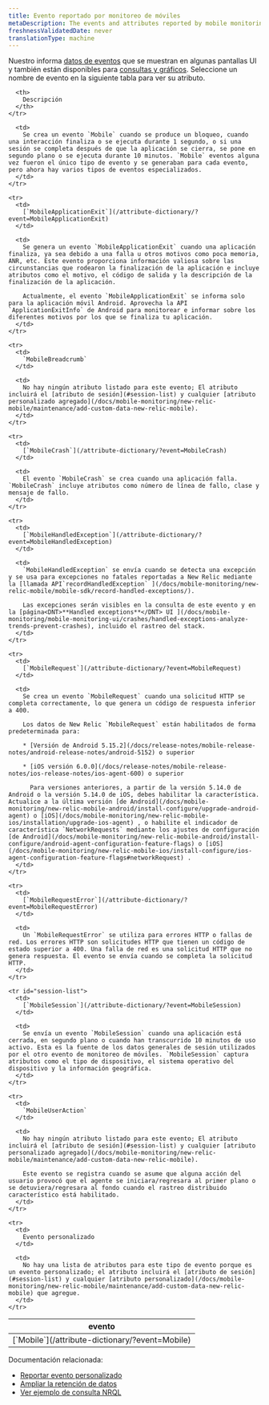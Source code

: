 ```yaml
---
title: Evento reportado por monitoreo de móviles
metaDescription: The events and attributes reported by mobile monitoring in New Relic.
freshnessValidatedDate: never
translationType: machine
---
```


Nuestro [<InlinePopover type="mobile" />](/docs/mobile-monitoring/new-relic-mobile/getting-started/introduction-new-relic-mobile)informa [datos de eventos](/docs/using-new-relic/data/understand-data/new-relic-data-types#event-data) que se muestran en algunas pantallas UI y también están disponibles para [consultas y gráficos](/docs/using-new-relic/data/understand-data/query-new-relic-data). Seleccione un nombre de evento en la siguiente tabla para ver su atributo.

<table>
  <thead>
    <tr>
      <th style={{ width: "250px" }}>
        evento
      </th>

      <th>
        Descripción
      </th>
    </tr>
  </thead>

  <tbody>
    <tr>
      <td>
        [`Mobile`](/attribute-dictionary/?event=Mobile)
      </td>

      <td>
        Se crea un evento `Mobile` cuando se produce un bloqueo, cuando una interacción finaliza o se ejecuta durante 1 segundo, o si una sesión se completa después de que la aplicación se cierra, se pone en segundo plano o se ejecuta durante 10 minutos. `Mobile` eventos alguna vez fueron el único tipo de evento y se generaban para cada evento, pero ahora hay varios tipos de eventos especializados.
      </td>
    </tr>

    <tr>
      <td>
        [`MobileApplicationExit`](/attribute-dictionary/?event=MobileApplicationExit)
      </td>

      <td>
        Se genera un evento `MobileApplicationExit` cuando una aplicación finaliza, ya sea debido a una falla u otros motivos como poca memoria, ANR, etc. Este evento proporciona información valiosa sobre las circunstancias que rodearon la finalización de la aplicación e incluye atributos como el motivo, el código de salida y la descripción de la finalización de la aplicación.

        Actualmente, el evento `MobileApplicationExit` se informa solo para la aplicación móvil Android. Aprovecha la API `ApplicationExitInfo` de Android para monitorear e informar sobre los diferentes motivos por los que se finaliza tu aplicación.
      </td>
    </tr>

    <tr>
      <td>
        `MobileBreadcrumb`
      </td>

      <td>
        No hay ningún atributo listado para este evento; El atributo incluirá el [atributo de sesión](#session-list) y cualquier [atributo personalizado agregado](/docs/mobile-monitoring/new-relic-mobile/maintenance/add-custom-data-new-relic-mobile).
      </td>
    </tr>

    <tr>
      <td>
        [`MobileCrash`](/attribute-dictionary/?event=MobileCrash)
      </td>

      <td>
        El evento `MobileCrash` se crea cuando una aplicación falla. `MobileCrash` incluye atributos como número de línea de fallo, clase y mensaje de fallo.
      </td>
    </tr>

    <tr>
      <td>
        [`MobileHandledException`](/attribute-dictionary/?event=MobileHandledException)
      </td>

      <td>
        `MobileHandledException` se envía cuando se detecta una excepción y se usa para excepciones no fatales reportadas a New Relic mediante la [llamada API`recordHandledException` ](/docs/mobile-monitoring/new-relic-mobile/mobile-sdk/record-handled-exceptions/).

        Las excepciones serán visibles en la consulta de este evento y en la [página<DNT>**Handled exceptions**</DNT> UI ](/docs/mobile-monitoring/mobile-monitoring-ui/crashes/handled-exceptions-analyze-trends-prevent-crashes), incluido el rastreo del stack.
      </td>
    </tr>

    <tr>
      <td>
        [`MobileRequest`](/attribute-dictionary/?event=MobileRequest)
      </td>

      <td>
        Se crea un evento `MobileRequest` cuando una solicitud HTTP se completa correctamente, lo que genera un código de respuesta inferior a 400.

        Los datos de New Relic `MobileRequest` están habilitados de forma predeterminada para:

        * [Versión de Android 5.15.2](/docs/release-notes/mobile-release-notes/android-release-notes/android-5152) o superior

        * [iOS versión 6.0.0](/docs/release-notes/mobile-release-notes/ios-release-notes/ios-agent-600) o superior

          Para versiones anteriores, a partir de la versión 5.14.0 de Android o la versión 5.14.0 de iOS, debes habilitar la característica. Actualice a la última versión [de Android](/docs/mobile-monitoring/new-relic-mobile-android/install-configure/upgrade-android-agent) o [iOS](/docs/mobile-monitoring/new-relic-mobile-ios/installation/upgrade-ios-agent) , o habilite el indicador de característica `NetworkRequests` mediante los ajustes de configuración [de Android](/docs/mobile-monitoring/new-relic-mobile-android/install-configure/android-agent-configuration-feature-flags) o [iOS](/docs/mobile-monitoring/new-relic-mobile-ios/install-configure/ios-agent-configuration-feature-flags#networkRequest) .
      </td>
    </tr>

    <tr>
      <td>
        [`MobileRequestError`](/attribute-dictionary/?event=MobileRequestError)
      </td>

      <td>
        Un `MobileRequestError` se utiliza para errores HTTP o fallas de red. Los errores HTTP son solicitudes HTTP que tienen un código de estado superior a 400. Una falla de red es una solicitud HTTP que no genera respuesta. El evento se envía cuando se completa la solicitud HTTP.
      </td>
    </tr>

    <tr id="session-list">
      <td>
        [`MobileSession`](/attribute-dictionary/?event=MobileSession)
      </td>

      <td>
        Se envía un evento `MobileSession` cuando una aplicación está cerrada, en segundo plano o cuando han transcurrido 10 minutos de uso activo. Esta es la fuente de los datos generales de sesión utilizados por el otro evento de monitoreo de móviles. `MobileSession` captura atributos como el tipo de dispositivo, el sistema operativo del dispositivo y la información geográfica.
      </td>
    </tr>

    <tr>
      <td>
        `MobileUserAction`
      </td>

      <td>
        No hay ningún atributo listado para este evento; El atributo incluirá el [atributo de sesión](#session-list) y cualquier [atributo personalizado agregado](/docs/mobile-monitoring/new-relic-mobile/maintenance/add-custom-data-new-relic-mobile).

        Este evento se registra cuando se asume que alguna acción del usuario provocó que el agente se iniciara/regresara al primer plano o se detuviera/regresara al fondo cuando el rastreo distribuido característico está habilitado.
      </td>
    </tr>

    <tr>
      <td>
        Evento personalizado
      </td>

      <td>
        No hay una lista de atributos para este tipo de evento porque es un evento personalizado; el atributo incluirá el [atributo de sesión](#session-list) y cualquier [atributo personalizado](/docs/mobile-monitoring/new-relic-mobile/maintenance/add-custom-data-new-relic-mobile) que agregue.
      </td>
    </tr>
  </tbody>
</table>

Documentación relacionada:

* [Reportar evento personalizado](/docs/insights/insights-data-sources/custom-data/report-custom-event-data)
* [Ampliar la retención de datos](/docs/insights/use-insights-ui/manage-account-data/extend-event-data-retention)
* [Ver ejemplo de consulta NRQL](/docs/query-data/nrql-new-relic-query-language/nrql-query-tutorials)